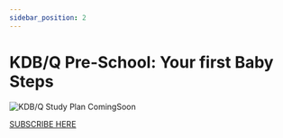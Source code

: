 ```yaml
---
sidebar_position: 2
---
```


# KDB/Q Pre-School: Your first Baby Steps

![KDB/Q Study Plan ComingSoon](./img/comingSoon.png)

[SUBSCRIBE HERE](https://defconq.substack.com)
